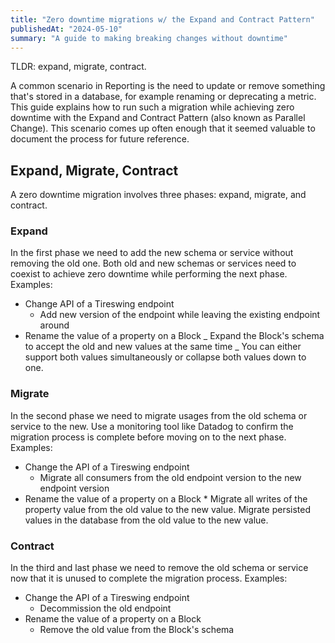```yaml
---
title: "Zero downtime migrations w/ the Expand and Contract Pattern"
publishedAt: "2024-05-10"
summary: "A guide to making breaking changes without downtime"
---
```


TLDR: expand, migrate, contract.

A common scenario in Reporting is the need to update or remove something that's stored in a database, for example renaming or deprecating a metric. This guide explains how to run such a migration while achieving zero downtime with the Expand and Contract Pattern (also known as Parallel Change). This scenario comes up often enough that it seemed valuable to document the process for future reference.

## Expand, Migrate, Contract

A zero downtime migration involves three phases: expand, migrate, and contract.

### Expand

In the first phase we need to add the new schema or service without removing the old one. Both old and new schemas or services need to coexist to achieve zero downtime while performing the next phase.
Examples:

- Change API of a Tireswing endpoint
  - Add new version of the endpoint while leaving the existing endpoint around
- Rename the value of a property on a Block
  _ Expand the Block's schema to accept the old and new values at the same time
  _ You can either support both values simultaneously or collapse both values down to one.

### Migrate

In the second phase we need to migrate usages from the old schema or service to the new. Use a monitoring tool like Datadog to confirm the migration process is complete before moving on to the next phase.
Examples:

- Change the API of a Tireswing endpoint
  - Migrate all consumers from the old endpoint version to the new endpoint version
- Rename the value of a property on a Block \* Migrate all writes of the property value from the old value to the new value. Migrate persisted values in the database from the old value to the new value.

### Contract

In the third and last phase we need to remove the old schema or service now that it is unused to complete the migration process.
Examples:

- Change the API of a Tireswing endpoint
  - Decommission the old endpoint
- Rename the value of a property on a Block
  - Remove the old value from the Block's schema
